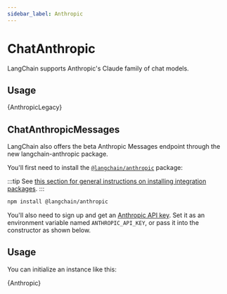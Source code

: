 ```yaml
---
sidebar_label: Anthropic
---
```


# ChatAnthropic

LangChain supports Anthropic's Claude family of chat models.

## Usage


<CodeBlock language="typescript">{AnthropicLegacy}</CodeBlock>

## ChatAnthropicMessages

LangChain also offers the beta Anthropic Messages endpoint through the new langchain-anthropic package.

You'll first need to install the [`@langchain/anthropic`](https://www.npmjs.com/package/@langchain/anthropic) package:

:::tip
See [this section for general instructions on installing integration packages](/docs/get_started/installation#installing-integration-packages).
:::

```bash npm2yarn
npm install @langchain/anthropic
```

You'll also need to sign up and get an [Anthropic API key](https://www.anthropic.com/).
Set it as an environment variable named `ANTHROPIC_API_KEY`, or pass it into the constructor as shown below.

## Usage

You can initialize an instance like this:


<CodeBlock language="typescript">{Anthropic}</CodeBlock>
